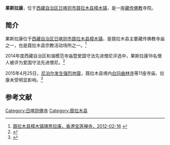 {{Infobox Tibetan Buddhist monastery
|name =果斯拉康
|image =
|image size = 250px
|alt = 
|caption = 
|t=
|w=
|to = 
|ipa={{IPA|}}
|z=
|thdl=
|e=
|tc=果斯拉康
|s=果斯拉康
|p=
|m=
|k=
|pushpin_map = 
|latd =  | latm =  | lats =  | latNS = 
|longd=  | longm= | longs =| longEW = 
|iso_region = 
|map_caption = 
|mapsize = 
|location_country = 中国
|location = {{CHN}}[[西藏自治区|西藏自治区]][[日喀则市|日喀则市]][[聂拉木县|聂拉木县]]
|coordinates_display =
|founded_by = 
|date_founded =
|date_renovated =
|sect = 
|mather =
|children =
|dedicated_to = 
|tulku =
|head_lama = 
|head_mgh =
|no._of_monks = 
|architecture = 
|festivals =
|footnotes = 
}}

'''果斯拉康'''，位于[[西藏自治区|西藏自治区]][[日喀则市|日喀则市]][[聂拉木县|聂拉木县]][[樟木镇|樟木镇]]，是一座[[藏传佛教|藏传佛教]]寺院。

==简介==
果斯拉康位于[[西藏自治区|西藏自治区]][[日喀则市|日喀则市]][[聂拉木县|聂拉木县]][[樟木镇|樟木镇]]，是聂拉木县主要藏传佛教寺庙之一，也是聂拉木县宗教活动场所之一。<ref>[http://hk.plm.org.cn/gnews/2012216/2012216257889.html 聂拉木县樟木镇瑰思拉康，香港宝莲禅寺，2012-02-16] {{webarchive|url=https://web.archive.org/web/20160304060443/http://hk.plm.org.cn/gnews/2012216/2012216257889.html |date=2016-03-04 }}</ref>

2014年度西藏自治区和谐模范寺庙暨爱国守法先进僧尼评选中，果斯拉康16名僧人被评为爱国守法先进僧尼。<ref>{{Cite web |url=http://epaper.chinatibetnews.com/xzrb/html/2014-12/23/content_588812.htm |title=2014年度全区和谐模范寺庙暨爱国守法先进僧尼名单，西藏日报，2014-12-23 |access-date=2015-04-27 |archive-url=https://web.archive.org/web/20160304191339/http://epaper.chinatibetnews.com/xzrb/html/2014-12/23/content_588812.htm |archive-date=2016-03-04 |dead-url=yes }}</ref>

2015年4月25日，[[2015年尼泊尔地震|尼泊尔发生强烈地震]]，聂拉木县境内[[白玛曲林寺_(聂拉木县)|白玛曲林寺]]等11座寺庙、拉康未受明显影响。<ref>{{Cite web |url=http://news.sohu.com/20150426/n411900548.shtml |title=尼泊尔地震西藏多座寺庙古迹受损 国道山体滑坡，搜狐，2015-04-26 |access-date=2015-04-27 |archive-date=2019-07-13 |archive-url=https://web.archive.org/web/20190713015120/http://news.sohu.com/20150426/n411900548.shtml |dead-url=no }}</ref>

==参考文献==
{{reflist}}

{{佛教小作品}}
{{日喀则地标}}
[[Category:日喀则佛寺|Category:日喀则佛寺]]
[[Category:聂拉木县|Category:聂拉木县]]